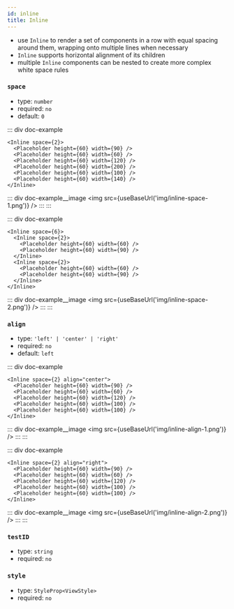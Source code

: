 ```yaml
---
id: inline
title: Inline
---
```



- use `Inline` to render a set of components in a row with equal spacing around them, wrapping onto multiple lines when necessary
- `Inline` supports horizontal alignment of its children
- multiple `Inline` components can be nested to create more complex white space rules

### `space`

- type: `number`
- required: `no`
- default: `0`

::: div doc-example
```tsx
<Inline space={2}>
  <Placeholder height={60} width={90} />
  <Placeholder height={60} width={60} />
  <Placeholder height={60} width={120} />
  <Placeholder height={60} width={200} />
  <Placeholder height={60} width={100} />
  <Placeholder height={60} width={140} />
</Inline>
```

  ::: div doc-example__image
  <img src={useBaseUrl('img/inline-space-1.png')} />
  :::
:::

::: div doc-example
```tsx
<Inline space={6}>
  <Inline space={2}>
    <Placeholder height={60} width={60} />
    <Placeholder height={60} width={90} />
  </Inline>
  <Inline space={2}>
    <Placeholder height={60} width={60} />
    <Placeholder height={60} width={90} />
  </Inline>
</Inline>
```

  ::: div doc-example__image
  <img src={useBaseUrl('img/inline-space-2.png')} />
  :::
:::

### `align`

- type: `'left' | 'center' | 'right'`
- required: `no`
- default: `left`

::: div doc-example
```tsx
<Inline space={2} align="center">
  <Placeholder height={60} width={90} />
  <Placeholder height={60} width={60} />
  <Placeholder height={60} width={120} />
  <Placeholder height={60} width={100} />
  <Placeholder height={60} width={100} />
</Inline>
```

  ::: div doc-example__image
  <img src={useBaseUrl('img/inline-align-1.png')} />
  :::
:::

::: div doc-example
```tsx
<Inline space={2} align="right">
  <Placeholder height={60} width={90} />
  <Placeholder height={60} width={60} />
  <Placeholder height={60} width={120} />
  <Placeholder height={60} width={100} />
  <Placeholder height={60} width={100} />
</Inline>
```

  ::: div doc-example__image
  <img src={useBaseUrl('img/inline-align-2.png')} />
  :::
:::

### `testID`

- type: `string`
- required: `no`

### `style`

- type: `StyleProp<ViewStyle>`
- required: `no`
